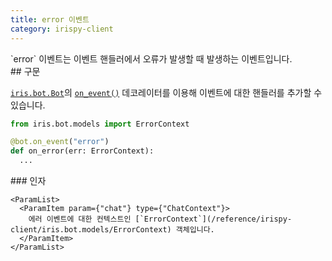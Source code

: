 ```yaml
---
title: error 이벤트
category: irispy-client
---
```


<Section>
  `error` 이벤트는 이벤트 핸들러에서 오류가 발생할 때 발생하는 이벤트입니다.
</Section>
<Section>
  ## 구문

  [`iris.bot.Bot`](/reference/irispy-client/iris.bot/Class/Bot)의 [`on_event()`](/reference/irispy-client/iris.bot/Class/Bot/on_event) 데코레이터를 이용해 
  이벤트에 대한 핸들러를 추가할 수 있습니다.
  ~~~py
  from iris.bot.models import ErrorContext

  @bot.on_event("error")
  def on_error(err: ErrorContext):
    ...
  ~~~

  <Section>
    ### 인자

    <ParamList>
      <ParamItem param={"chat"} type={"ChatContext"}>
        에러 이벤트에 대한 컨텍스트인 [`ErrorContext`](/reference/irispy-client/iris.bot.models/ErrorContext) 객체입니다.
      </ParamItem>
    </ParamList>
  </Section>
</Section>